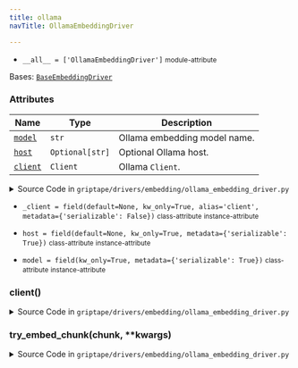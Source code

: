 ```yaml
---
title: ollama
navTitle: OllamaEmbeddingDriver

---
```


-   `__all__ = ['OllamaEmbeddingDriver']` <small>module-attribute</small>  <span id="griptape.drivers.embedding.ollama.__all__"></span> 

<span id="griptape.drivers.embedding.ollama.OllamaEmbeddingDriver"></span>

Bases:
 [`BaseEmbeddingDriver`](./#griptape.drivers.embedding.BaseEmbeddingDriver "BaseEmbeddingDriver (griptape.drivers.embedding.BaseEmbeddingDriver)")

### Attributes

| Name                                                                                                                                                                                                                                                                                                                                   | Type            | Description                       |
| -------------------------------------------------------------------------------------------------------------------------------------------------------------------------------------------------------------------------------------------------------------------------------------------------------------------------------------- | --------------- | --------------------------------- |
| <a href="ollama.mdx#griptape.drivers.embedding.ollama.OllamaEmbeddingDriver.model" title="model = field(kw_only=True, metadata={'serializable': True})           class-attribute       instance-attribute    (griptape.drivers.embedding.ollama.OllamaEmbeddingDriver.model)"><code class="language-python">model</code></a>           | `str`           | Ollama embedding model name.<br/> |
| <a href="ollama.mdx#griptape.drivers.embedding.ollama.OllamaEmbeddingDriver.host" title="host = field(default=None, kw_only=True, metadata={'serializable': True})           class-attribute       instance-attribute    (griptape.drivers.embedding.ollama.OllamaEmbeddingDriver.host)"><code class="language-python">host</code></a> | `Optional[str]` | Optional Ollama host.<br/>        |
| <a href="ollama.mdx#griptape.drivers.embedding.ollama.OllamaEmbeddingDriver.client" title="client() (griptape.drivers.embedding.ollama.OllamaEmbeddingDriver.client)"><code class="language-python">client</code></a>                                                                                                                  | `Client`        | Ollama `Client`.<br/>             |

<details><summary>Source Code in <code>griptape&#47;drivers&#47;embedding&#47;ollama_embedding_driver.py</code></summary>

```python
@define
class OllamaEmbeddingDriver(BaseEmbeddingDriver):
    """Ollama Embedding Driver.

    Attributes:
        model: Ollama embedding model name.
        host: Optional Ollama host.
        client: Ollama `Client`.
    """

    model: str = field(kw_only=True, metadata={"serializable": True})
    host: Optional[str] = field(default=None, kw_only=True, metadata={"serializable": True})
    _client: Optional[Client] = field(default=None, kw_only=True, alias="client", metadata={"serializable": False})

    @lazy_property()
    def client(self) -> Client:
        return import_optional_dependency("ollama").Client(host=self.host)

    def try_embed_chunk(self, chunk: str, **kwargs) -> list[float]:
        return list(self.client.embeddings(model=self.model, prompt=chunk)["embedding"])
```

</details>

-   `_client = field(default=None, kw_only=True, alias='client', metadata={'serializable': False})` <small>class-attribute</small> <small>instance-attribute</small>  <span id="griptape.drivers.embedding.ollama.OllamaEmbeddingDriver._client"></span> 

-   `host = field(default=None, kw_only=True, metadata={'serializable': True})` <small>class-attribute</small> <small>instance-attribute</small>  <span id="griptape.drivers.embedding.ollama.OllamaEmbeddingDriver.host"></span> 

-   `model = field(kw_only=True, metadata={'serializable': True})` <small>class-attribute</small> <small>instance-attribute</small>  <span id="griptape.drivers.embedding.ollama.OllamaEmbeddingDriver.model"></span> 

<span id="griptape.drivers.embedding.ollama.OllamaEmbeddingDriver.client"></span>

### client()

<details><summary>Source Code in <code>griptape&#47;drivers&#47;embedding&#47;ollama_embedding_driver.py</code></summary>

```python
@lazy_property()
def client(self) -> Client:
    return import_optional_dependency("ollama").Client(host=self.host)
```

</details>

<span id="griptape.drivers.embedding.ollama.OllamaEmbeddingDriver.try_embed_chunk"></span>

### try_embed_chunk(chunk, \*\*kwargs)

<details><summary>Source Code in <code>griptape&#47;drivers&#47;embedding&#47;ollama_embedding_driver.py</code></summary>

```python
def try_embed_chunk(self, chunk: str, **kwargs) -> list[float]:
    return list(self.client.embeddings(model=self.model, prompt=chunk)["embedding"])
```

</details>
